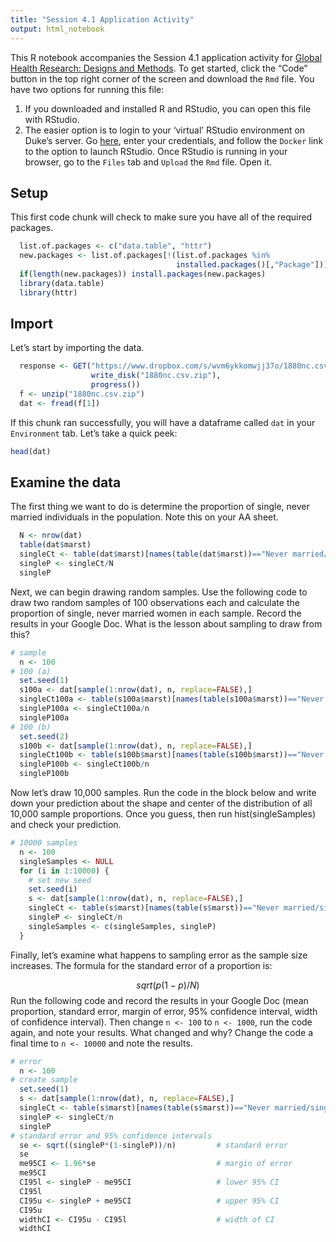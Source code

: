 ```yaml
---
title: "Session 4.1 Application Activity"
output: html_notebook
---
```


This R notebook accompanies the Session 4.1 application activity for [Global Health Research: Designs and Methods](http://www.designsandmethods.com/). To get started, click the "Code" button in the top right corner of the screen and download the `Rmd` file. You have two options for running this file:

1. If you downloaded and installed R and RStudio, you can open this file with RStudio.
2. The easier option is to login to your 'virtual' RStudio environment on Duke's server. Go [here](https://vm-manage.oit.duke.edu/), enter your credentials, and follow the `Docker` link to the option to launch RStudio. Once RStudio is running in your browser, go to the `Files` tab and `Upload` the `Rmd` file. Open it.

## Setup

This first code chunk will check to make sure you have all of the required packages. 

```r
  list.of.packages <- c("data.table", "httr")
  new.packages <- list.of.packages[!(list.of.packages %in% 
                                     installed.packages()[,"Package"])]
  if(length(new.packages)) install.packages(new.packages)
  library(data.table)
  library(httr)
```

## Import

Let's start by importing the data. 

```r
  response <- GET("https://www.dropbox.com/s/wvm6ykkomwjj37o/1880nc.csv.zip?dl=1",
                  write_disk("1880nc.csv.zip"),
                  progress())
  f <- unzip("1880nc.csv.zip")
  dat <- fread(f[1])
```

If this chunk ran successfully, you will have a dataframe called `dat` in your `Environment` tab. Let's take a quick peek:

```r
head(dat)
```

## Examine the data

The first thing we want to do is determine the proportion of single, never married individuals in the population. Note this on your AA sheet.

```r
  N <- nrow(dat)
  table(dat$marst)
  singleCt <- table(dat$marst)[names(table(dat$marst))=="Never married/single"]
  singleP <- singleCt/N
  singleP
```

Next, we can begin drawing random samples. Use the following code to draw two random samples of 100 observations each and calculate the proportion of single, never married women in each sample. Record the results in your Google Doc. What is the lesson about sampling to draw from this?

```r
# sample
  n <- 100
# 100 (a)  
  set.seed(1)
  s100a <- dat[sample(1:nrow(dat), n, replace=FALSE),]
  singleCt100a <- table(s100a$marst)[names(table(s100a$marst))=="Never married/single"]
  singleP100a <- singleCt100a/n
  singleP100a
# 100 (b)
  set.seed(2)
  s100b <- dat[sample(1:nrow(dat), n, replace=FALSE),]
  singleCt100b <- table(s100b$marst)[names(table(s100b$marst))=="Never married/single"]
  singleP100b <- singleCt100b/n
  singleP100b
```

Now let's draw 10,000 samples. Run the code in the block below and write down your prediction about the shape and center of the distribution of all 10,000 sample proportions. Once you guess, then run hist(singleSamples) and check your prediction.

```r
# 10000 samples
  n <- 100
  singleSamples <- NULL
  for (i in 1:10000) {
    # set new seed
    set.seed(i)
    s <- dat[sample(1:nrow(dat), n, replace=FALSE),]
    singleCt <- table(s$marst)[names(table(s$marst))=="Never married/single"]
    singleP <- singleCt/n
    singleSamples <- c(singleSamples, singleP)
  }
```

Finally, let's examine what happens to sampling error as the sample size increases. The formula for the standard error of a proportion is:

$$
sqrt(p(1-p)/N)
$$
Run the following code and record the results in your Google Doc (mean proportion, standard error, margin of error, 95% confidence interval, width of confidence interval). Then change `n <- 100` to `n <- 1000`, run the code again, and note your results. What changed and why? Change the code a final time to `n <- 10000` and note the results.

```r
# error
  n <- 100
# create sample
  set.seed(1)
  s <- dat[sample(1:nrow(dat), n, replace=FALSE),]
  singleCt <- table(s$marst)[names(table(s$marst))=="Never married/single"]
  singleP <- singleCt/n
  singleP
# standard error and 95% confidence intervals
  se <- sqrt((singleP*(1-singleP))/n)         # standard error
  se
  me95CI <- 1.96*se                           # margin of error
  me95CI
  CI95l <- singleP - me95CI                   # lower 95% CI
  CI95l 
  CI95u <- singleP + me95CI                   # upper 95% CI
  CI95u
  widthCI <- CI95u - CI95l                    # width of CI
  widthCI
```